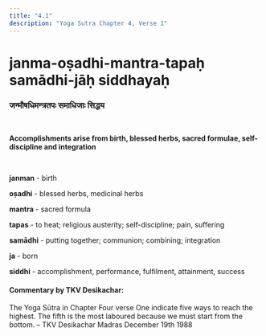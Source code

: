 ```yaml
---
title: "4.1"
description: "Yoga Sutra Chapter 4, Verse 1"
---
```


# janma-oṣadhi-mantra-tapaḥ samādhi-jāḥ siddhayaḥ

### जन्मौषधिमन्त्रतपः समाधिजाः सिद्धय

<br />

**Accomplishments arise from
birth, blessed herbs, sacred formulae, self-discipline and integration**

<br />

**janman** - birth <br />

**oṣadhi** - blessed herbs, medicinal herbs <br />

**mantra** - sacred formula <br />

**tapas** - to heat; religious austerity; self-discipline; pain, suffering <br />

**samādhi** - putting together; communion; combining; integration <br />

**ja** - born <br />

**siddhi** - accomplishment, performance, fulfilment, attainment, success <br />

#### Commentary by TKV Desikachar:

The Yoga Sūtra in Chapter Four verse One indicate five ways to reach the highest.
The fifth is the most laboured because we must start from the bottom.
– TKV Desikachar Madras December 19th 1988
